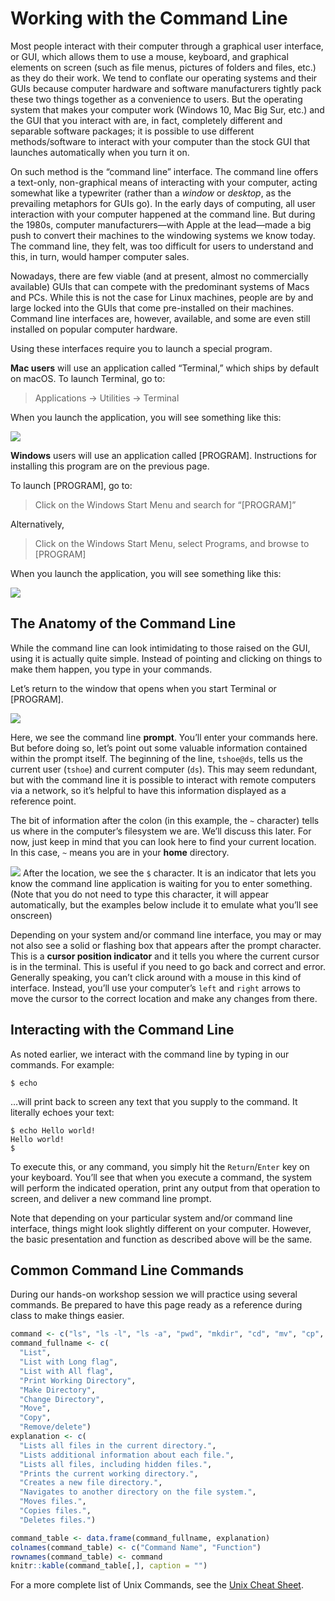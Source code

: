 Working with the Command Line
=============================

Most people interact with their computer through a graphical user interface, or 
GUI, which allows them to use a mouse, keyboard, and graphical elements on screen 
(such as file menus, pictures of folders and files, etc.) as they do their work. 
We tend to conflate our operating systems and their GUIs because computer 
hardware and software manufacturers tightly pack these two things together as a 
convenience to users. But the operating system that makes your computer work 
(Windows 10, Mac Big Sur, etc.) and the GUI that you interact with are, in fact, 
completely different and separable software packages; it is possible to use 
different methods/software to interact with your computer than the stock GUI that 
launches automatically when you turn it on.

On such method is the "command line" interface. The command line offers a 
text-only, non-graphical means of interacting with your computer, acting somewhat 
like a typewriter (rather than a *window* or *desktop*, as the prevailing 
metaphors for GUIs go). In the early days of computing, all user interaction with 
your computer happened at the command line. But during the 1980s, computer 
manufacturers---with Apple at the lead---made a big push to convert their machines 
to the windowing systems we know today. The command line, they felt, was too 
difficult for users to understand and this, in turn, would hamper computer sales.

Nowadays, there are few viable (and at present, almost no commercially available) 
GUIs that can compete with the predominant systems of Macs and PCs. While this is 
not the case for Linux machines, people are by and large locked into the GUIs that 
come pre-installed on their machines. Command line interfaces are, however, 
available, and some are even still installed on popular computer hardware.

Using these interfaces require you to launch a special program.
 
**Mac users** will use an application called "Terminal," which ships by default 
on macOS. To launch Terminal, go to:

> Applications -> Utilities -> Terminal

When you launch the application, you will see something like this:

![](img/prompt.png)

**Windows** users will use an application called [PROGRAM]. Instructions for 
installing this program are on the previous page.

To launch [PROGRAM], go to:

> Click on the Windows Start Menu and search for "[PROGRAM]"

Alternatively,

> Click on the Windows Start Menu, select Programs, and browse to [PROGRAM]

When you launch the application, you will see something like this:

![](img/bash.png)

The Anatomy of the Command Line
-------------------------------

While the command line can look intimidating to those raised on the GUI, using 
it is actually quite simple. Instead of pointing and clicking on things to make 
them happen, you type in your commands.

Let's return to the window that opens when you start Terminal or [PROGRAM].

![](img/prompt.png)

Here, we see the command line **prompt**. You'll enter your commands here. But 
before doing so, let's point out some valuable information contained within 
the prompt itself. The beginning of the line, `tshoe@ds`, tells us the current 
user (`tshoe`) and current computer (`ds`). This may seem redundant, but with the 
command line it is possible to interact with remote computers via a network, so 
it's helpful to have this information displayed as a reference point.

The bit of information after the colon (in this example, the `~` character) tells 
us where in the computer's filesystem we are. We'll discuss this later. For now, 
just keep in mind that you can look here to find your current location. In this 
case, `~` means you are in your **home** directory.

![](img/prompt_home_highlight.png)
After the location, we see the `$` character. It is an indicator that lets you 
know the command line application is waiting for you to enter something. (Note 
that you do not need to type this character, it will appear automatically, but 
the examples below include it to emulate what you'll see onscreen)

Depending on your system and/or command line interface, you may or may not also 
see a solid or flashing box that appears after the prompt character. This is a 
**cursor position indicator** and it tells you where the current cursor is in 
the terminal. This is useful if you need to go back and correct and error. 
Generally speaking, you can't click around with a mouse in this kind of interface. 
Instead, you'll use your computer's `left` and `right` arrows to move the cursor 
to the correct location and make any changes from there.

Interacting with the Command Line
---------------------------------

As noted earlier, we interact with the command line by typing in our commands. 
For example:

```
$ echo
```


...will print back to screen any text that you supply to the command. It literally 
echoes your text:

```
$ echo Hello world!
Hello world!
$
```

To execute this, or any command, you simply hit the `Return`/`Enter` key on your 
keyboard. You'll see that when you execute a command, the system will perform the 
indicated operation, print any output from that operation to screen, and deliver 
a new command line prompt.

Note that depending on your particular system and/or command line interface, 
things might look slightly different on your computer. However, the basic 
presentation and function as described above will be the same.

Common Command Line Commands
----------------------------

During our hands-on workshop session we will practice using several commands. 
Be prepared to have this page ready as a reference during class to make things 
easier.

```r
command <- c("ls", "ls -l", "ls -a", "pwd", "mkdir", "cd", "mv", "cp", "rm")
command_fullname <- c(
  "List",
  "List with Long flag",
  "List with All flag",
  "Print Working Directory",
  "Make Directory",
  "Change Directory",
  "Move",
  "Copy",
  "Remove/delete")
explanation <- c(
  "Lists all files in the current directory.", 
  "Lists additional information about each file.",
  "Lists all files, including hidden files.",
  "Prints the current working directory.",
  "Creates a new file directory.",
  "Navigates to another directory on the file system.",
  "Moves files.",
  "Copies files.",
  "Deletes files.")

command_table <- data.frame(command_fullname, explanation)
colnames(command_table) <- c("Command Name", "Function")
rownames(command_table) <- command
knitr::kable(command_table[,], caption = "")
```

For a more complete list of Unix Commands, see the [Unix Cheat Sheet][].

[Unix Cheat Sheet]: http://www.mathcs.emory.edu/~valerie/courses/fall10/155/resources/unix_cheatsheet.html.

